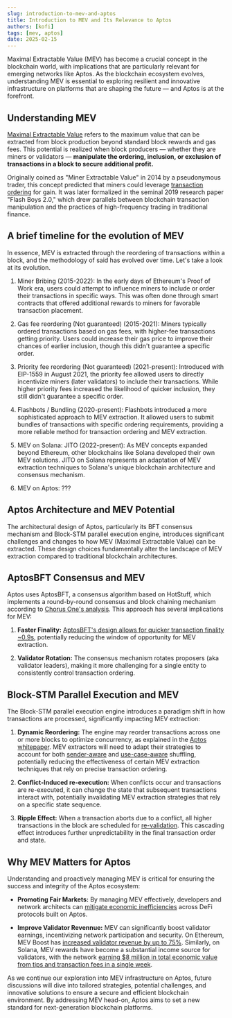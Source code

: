 ```yaml
---
slug: introduction-to-mev-and-aptos
title: Introduction to MEV and Its Relevance to Aptos
authors: [kofi]
tags: [mev, aptos]
date: 2025-02-15
---
```


Maximal Extractable Value (MEV) has become a crucial concept in the blockchain world, with implications that are particularly relevant for emerging networks like Aptos. As the blockchain ecosystem evolves, understanding MEV is essential to exploring resilient and innovative infrastructure on platforms that are shaping the future — and Aptos is at the forefront.

## Understanding MEV

[Maximal Extractable Value](https://chain.link/education-hub/maximal-extractable-value-mev) refers to the maximum value that can be extracted from block production beyond standard block rewards and gas fees. This potential is realized when block producers — whether they are miners or validators — **manipulate the ordering, inclusion, or exclusion of transactions in a block to secure additional profit.**

Originally coined as "Miner Extractable Value" in 2014 by a pseudonymous trader, this concept predicted that miners could leverage [transaction ordering](https://www.coingecko.com/learn/what-is-mev-maximal-extractable-value-crypto) for gain. It was later formalized in the seminal 2019 research paper "Flash Boys 2.0," which drew parallels between blockchain transaction manipulation and the practices of high-frequency trading in traditional finance.

## A brief timeline for the evolution of MEV

In essence, MEV is extracted through the reordering of transactions within a block, and the methodology of said has evolved over time. Let's take a look at its evolution.

1. Miner Bribing (2015-2022):
   In the early days of Ethereum's Proof of Work era, users could attempt to influence miners to include or order their transactions in specific ways. This was often done through smart contracts that offered additional rewards to miners for favorable transaction placement.

2. Gas fee reordering (Not guaranteed) (2015-2021):
   Miners typically ordered transactions based on gas fees, with higher-fee transactions getting priority. Users could increase their gas price to improve their chances of earlier inclusion, though this didn't guarantee a specific order.

3. Priority fee reordering (Not guaranteed) (2021-present):
   Introduced with EIP-1559 in August 2021, the priority fee allowed users to directly incentivize miners (later validators) to include their transactions. While higher priority fees increased the likelihood of quicker inclusion, they still didn't guarantee a specific order.

4. Flashbots / Bundling (2020-present):
   Flashbots introduced a more sophisticated approach to MEV extraction. It allowed users to submit bundles of transactions with specific ordering requirements, providing a more reliable method for transaction ordering and MEV extraction.

5. MEV on Solana: JITO (2022-present):
   As MEV concepts expanded beyond Ethereum, other blockchains like Solana developed their own MEV solutions. JITO on Solana represents an adaptation of MEV extraction techniques to Solana's unique blockchain architecture and consensus mechanism.

6. MEV on Aptos: ???

## Aptos Architecture and MEV Potential

The architectural design of Aptos, particularly its BFT consensus mechanism and Block-STM parallel execution engine, introduces significant challenges and changes to how MEV (Maximal Extractable Value) can be extracted. These design choices fundamentally alter the landscape of MEV extraction compared to traditional blockchain architectures.

## AptosBFT Consensus and MEV

Aptos uses AptosBFT, a consensus algorithm based on HotStuff, which implements a round-by-round consensus and block chaining mechanism according to [Chorus One's analysis](https://chorus.one/articles/understanding-aptos-how-its-technical-architecture-and-modular-design-transcends-monolithic-chains). This approach has several implications for MEV:

1. **Faster Finality:** [AptosBFT's design allows for quicker transaction finality](https://chorus.one/articles/understanding-aptos-how-its-technical-architecture-and-modular-design-transcends-monolithic-chains) [~0.9s](https://forum.aptosfoundation.org/t/aptos-network-achieves-sub-second-latency/9475), potentially reducing the window of opportunity for MEV extraction.

2. **Validator Rotation:** The consensus mechanism rotates proposers (aka validator leaders), making it more challenging for a single entity to consistently control transaction ordering.

## Block-STM Parallel Execution and MEV

The Block-STM parallel execution engine introduces a paradigm shift in how transactions are processed, significantly impacting MEV extraction:

1. **Dynamic Reordering:** The engine may reorder transactions across one or more blocks to optimize concurrency, as explained in the [Aptos whitepaper](https://aptosfoundation.org/whitepaper/aptos-whitepaper_en.pdf). MEV extractors will need to adapt their strategies to account for both [sender-aware](https://github.com/aptos-foundation/AIPs/blob/main/aips/aip-68.md) and [use-case-aware](https://github.com/aptos-foundation/AIPs/blob/main/aips/aip-27.md) shuffling, potentially reducing the effectiveness of certain MEV extraction techniques that rely on precise transaction ordering.

2. **Conflict-Induced re-execution:** When conflicts occur and transactions are re-executed, it can change the state that subsequent transactions interact with, potentially invalidating MEV extraction strategies that rely on a specific state sequence.

3. **Ripple Effect:** When a transaction aborts due to a conflict, all higher transactions in the block are scheduled for [re-validation](https://stackoverflow.com/questions/77804820/block-stm-why-do-we-need-this-condition-when-a-transaction-aborts-all-higher). This cascading effect introduces further unpredictability in the final transaction order and state.

## Why MEV Matters for Aptos

Understanding and proactively managing MEV is critical for ensuring the success and integrity of the Aptos ecosystem:

- **Promoting Fair Markets:** By managing MEV effectively, developers and network architects can [mitigate economic inefficiencies](https://chain.link/education-hub/maximal-extractable-value-mev) across DeFi protocols built on Aptos.

- **Improve Validator Revennue:** MEV can significantly boost validator earnings, incentivizing network participation and security. On Ethereum, MEV Boost has [increased validator revenue by up to 75%](https://everstake.one/blog/double-your-profits-from-eth-staking-mev-boost-guide-for-validators). Similarly, on Solana, MEV rewards have become a substantial income source for validators, with the network [earning $8 million in total economic value from tips and transaction fees in a single week](https://solanacompass.com/learn/Lightspeed/unpacking-solanas-total-economic-value-dan-smith).

As we continue our exploration into MEV infrastructure on Aptos, future discussions will dive into tailored strategies, potential challenges, and innovative solutions to ensure a secure and efficient blockchain environment. By addressing MEV head-on, Aptos aims to set a new standard for next-generation blockchain platforms.
